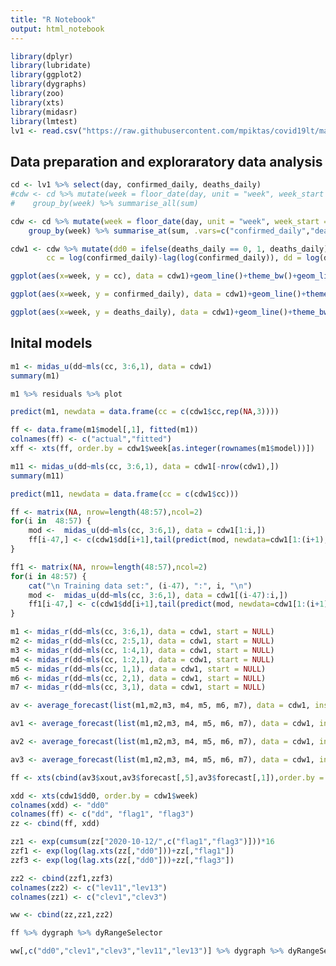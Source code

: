 ```yaml
---
title: "R Notebook"
output: html_notebook
---
```


```r
library(dplyr)
library(lubridate)
library(ggplot2)
library(dygraphs)
library(zoo)
library(xts)
library(midasr)
library(lmtest)
lv1 <- read.csv("https://raw.githubusercontent.com/mpiktas/covid19lt/master/data/lt-covid19-country.csv") %>% mutate(day = ymd(day))
```

## Data preparation and exploraratory data analysis

```r
cd <- lv1 %>% select(day, confirmed_daily, deaths_daily)
#cdw <- cd %>% mutate(week = floor_date(day, unit = "week", week_start = 1)) %>% select(-day) %>% 
#    group_by(week) %>% summarise_all(sum)

cdw <- cd %>% mutate(week = floor_date(day, unit = "week", week_start = 1))  %>% 
    group_by(week) %>% summarise_at(sum, .vars=c("confirmed_daily","deaths_daily"))

cdw1 <- cdw %>% mutate(dd0 = ifelse(deaths_daily == 0, 1, deaths_daily),
        cc = log(confirmed_daily)-lag(log(confirmed_daily)), dd = log(dd0)-lag(log(dd0)))
```

```r
ggplot(aes(x=week, y = cc), data = cdw1)+geom_line()+theme_bw()+geom_line(aes(y = dd), colour="red")+labs(title = "Growths of weekly new cases and deaths of Covid-19 in Lithuania")
```

```r
ggplot(aes(x=week, y = confirmed_daily), data = cdw1)+geom_line()+theme_bw()+labs(title  = "Weekly new Covid-19 cases in Lithuania")
```

```r
ggplot(aes(x=week, y = deaths_daily), data = cdw1)+geom_line()+theme_bw()+labs(title = "Weekly Covid-19 deaths in Lithuania")
```
## Inital models

```r
m1 <- midas_u(dd~mls(cc, 3:6,1), data = cdw1)
summary(m1)

```

```r
m1 %>% residuals %>% plot
```
```r
predict(m1, newdata = data.frame(cc = c(cdw1$cc,rep(NA,3))))
```

```r
ff <- data.frame(m1$model[,1], fitted(m1))
colnames(ff) <- c("actual","fitted")
xff <- xts(ff, order.by = cdw1$week[as.integer(rownames(m1$model))])
```


```r
m11 <- midas_u(dd~mls(cc, 3:6,1), data = cdw1[-nrow(cdw1),])
summary(m11)
```

```r
predict(m11, newdata = data.frame(cc = c(cdw1$cc)))
```


```r
ff <- matrix(NA, nrow=length(48:57),ncol=2)
for(i in  48:57) {
    mod <-  midas_u(dd~mls(cc, 3:6,1), data = cdw1[1:i,])
    ff[i-47,] <- c(cdw1$dd[i+1],tail(predict(mod, newdata=cdw1[1:(i+1),]),n=1))
}
```

```r
ff1 <- matrix(NA, nrow=length(48:57),ncol=2)
for(i in 48:57) {
    cat("\n Training data set:", (i-47), ":", i, "\n")
    mod <-  midas_u(dd~mls(cc, 3:6,1), data = cdw1[(i-47):i,])
    ff1[i-47,] <- c(cdw1$dd[i+1],tail(predict(mod, newdata=cdw1[1:(i+1),]),n=1))
}
```


```r
m1 <- midas_r(dd~mls(cc, 3:6,1), data = cdw1, start = NULL)
m2 <- midas_r(dd~mls(cc, 2:5,1), data = cdw1, start = NULL)
m3 <- midas_r(dd~mls(cc, 1:4,1), data = cdw1, start = NULL)
m4 <- midas_r(dd~mls(cc, 1:2,1), data = cdw1, start = NULL)
m5 <- midas_r(dd~mls(cc, 1,1), data = cdw1, start = NULL)
m6 <- midas_r(dd~mls(cc, 2,1), data = cdw1, start = NULL)
m7 <- midas_r(dd~mls(cc, 3,1), data = cdw1, start = NULL)

av <- average_forecast(list(m1,m2,m3, m4, m5, m6, m7), data = cdw1, insample = 1:30, outsample = 31:59, type = "recursive")
```

```r
av1 <- average_forecast(list(m1,m2,m3, m4, m5, m6, m7), data = cdw1, insample = 1:30, outsample = 31:59, type = "rolling")

av2 <- average_forecast(list(m1,m2,m3, m4, m5, m6, m7), data = cdw1, insample = 10:30, outsample = 31:59, type = "recursive")

av3 <- average_forecast(list(m1,m2,m3, m4, m5, m6, m7), data = cdw1, insample = 15:30, outsample = 31:59, type = "recursive")
```

```r
ff <- xts(cbind(av3$xout,av3$forecast[,5],av3$forecast[,1]),order.by = cdw$week[31:59])
```

```r
xdd <- xts(cdw1$dd0, order.by = cdw1$week)
colnames(xdd) <- "dd0"
colnames(ff) <- c("dd", "flag1", "flag3")
zz <- cbind(ff, xdd)

zz1 <- exp(cumsum(zz["2020-10-12/",c("flag1","flag3")]))*16
zzf1 <- exp(log(lag.xts(zz[,"dd0"]))+zz[,"flag1"])
zzf3 <- exp(log(lag.xts(zz[,"dd0"]))+zz[,"flag3"])

zz2 <- cbind(zzf1,zzf3)
colnames(zz2) <- c("lev11","lev13")
colnames(zz1) <- c("clev1","clev3")

ww <- cbind(zz,zz1,zz2)

```

```r
ff %>% dygraph %>% dyRangeSelector
```

```r
ww[,c("dd0","clev1","clev3","lev11","lev13")] %>% dygraph %>% dyRangeSelector
```
